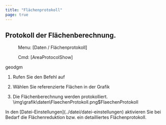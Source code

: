 ```yaml
---
title: "Flächenprotokoll"
page: true
---
```

## Protokoll der Fl&#228;chenberechnung.
 <Menu> Menu: [Daten / Flächenprotokoll] </Menu> 
<GeoDesigner> <Menu> Cmd: [AreaProtocolShow] </Menu> 

 <Placeholder>geodgm</Placeholder> </GeoDesigner>

1. Rufen Sie den Befehl auf

2. W&#228;hlen Sie referenzierte Fl&#228;chen in der Grafik

3. Die Fl&#228;chenberechnung werden protokolliert.<Image>\img\grafik\daten\FlaechenProtokoll.png$FlaechenProtokoll</Image>

<Success>
In den [Datei-Einstellungen](../datei/datei-einstellungen)
 aktivieren Sie bei Bedarf die Fl&#228;chenreduktion bzw. ein detailliertes Fl&#228;chenprotokoll.
</Success>
